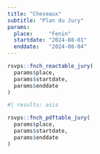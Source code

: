 ```yaml
---
title: "Cheseaux"
subtitle: "Plan du Jury"
params:
  place:     "Fenin"
  startdate: "2024-08-01"
  enddate:   "2024-08-04"
---
```


::: {.content-visible when-format="html"}
```r
rsvps::fnch_reactable_jury(
  params$place, 
  params$startdate,
  params$enddate
)
```
:::

::: {.content-visible when-format="typst"}
```r
#| results: asis

rsvps::fnch_pdftable_jury(
  params$place, 
  params$startdate,
  params$enddate
)
```
:::
